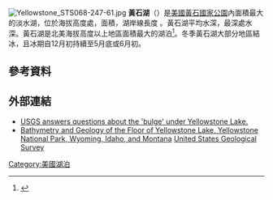 [[File:Yellowstone_STS068-247-61.jpg|thumb]]
'''黃石湖'''（{{lang-en|Yellowstone Lake}}）是[[美國|美國]][[黃石國家公園|黃石國家公園]]內面積最大的淡水湖，位於海拔高度{{convert|7732|ft}}處，面積{{convert|136|sqmi|km2}}，湖岸線長度 {{convert|110|mi}}。黃石湖平均水深{{convert|139|ft|abbr=on}}，最深處水深{{convert|390|ft|abbr=on}}。黃石湖是北美海拔高度{{convert|7000|ft|abbr=on}}以上地區面積最大的湖泊<ref name="NPS">{{cite web| last =| first =| title =Frequently Asked Questions at Lake Village| publisher =National Park Service| date =June 27, 2006| url =http://www.nps.gov/yell/planyourvisit/lakefaq.htm| accessdate =2007-07-29| archive-date =2012-12-11| archive-url =https://www.webcitation.org/6Cq9u8z2R?url=http://www.nps.gov/yell/planyourvisit/lakefaq.htm| dead-url =no}}</ref>。冬季黃石湖大部分地區結冰，且冰期自12月初持續至5月底或6月初。
==參考資料==
{{reflist}}
==外部連結==
*[http://volcanoes.usgs.gov/yvo/new.html USGS answers questions about the 'bulge' under Yellowstone Lake.] {{Wayback|url=http://volcanoes.usgs.gov/yvo/new.html |date=20120204035350 }}
*[http://purl.access.gpo.gov/GPO/LPS92437 Bathymetry and Geology of the Floor of Yellowstone Lake, Yellowstone National Park, Wyoming, Idaho, and Montana] [[United_States_Geological_Survey|United States Geological Survey]]
{{Commonscat|Yellowstone Lake|黃石湖}}
[[Category:美國湖泊|Category:美國湖泊]]